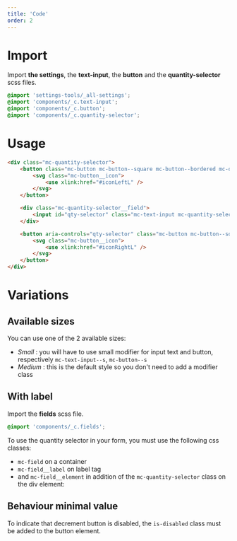```yaml
---
title: 'Code'
order: 2
---
```

# Import
Import **the settings**, the **text-input**, the **button** and the **quantity-selector** scss files.
```scss
@import 'settings-tools/_all-settings';
@import 'components/_c.text-input';
@import 'components/_c.button';
@import 'components/_c.quantity-selector';
```

# Usage

```html
<div class="mc-quantity-selector">
	<button class="mc-button mc-button--square mc-button--bordered mc-quantity-selector__button-left" aria-controls="qty-selector" aria-label="Decrement">
		<svg class="mc-button__icon">
			<use xlink:href="#iconLeftL" />
		</svg>
	</button>

	<div class="mc-quantity-selector__field">
		<input id="qty-selector" class="mc-text-input mc-quantity-selector__input" name="quantity-selector-input" aria-label="QuantitySelector" aria-valuemin="0" aria-valuemax="100" aria-valuenow="0" type="number"  placeholder="Value" />
	</div>

	<button aria-controls="qty-selector" class="mc-button mc-button--square mc-button--bordered mc-quantity-selector__button-right" aria-label="Increment">
		<svg class="mc-button__icon">
			<use xlink:href="#iconRightL" />
		</svg>
	</button>
</div>
```

<Preview path="basic" />

# Variations
## Available sizes 
You can use one of the 2 available sizes:

- *Small* : you will have to use small modifier for input text and button, respectively `mc-text-input--s`, `mc-button--s` 
- *Medium* : this is the default style so you don't need to add a modifier class

<Preview path="basic" />

## With label
Import the **fields** scss file.
```scss
@import 'components/_c.fields';
```

To use the quantity selector in your form, you must use the following css classes:

- `mc-field` on a container
- `mc-field__label` on label tag
- and `mc-field__element` in addition of the `mc-quantity-selector` class on the div element:

<Preview path="with-label" />

## Behaviour minimal value
To indicate that decrement button is disabled, the `is-disabled` class must be added to the button element.

<Preview path="minimal" />